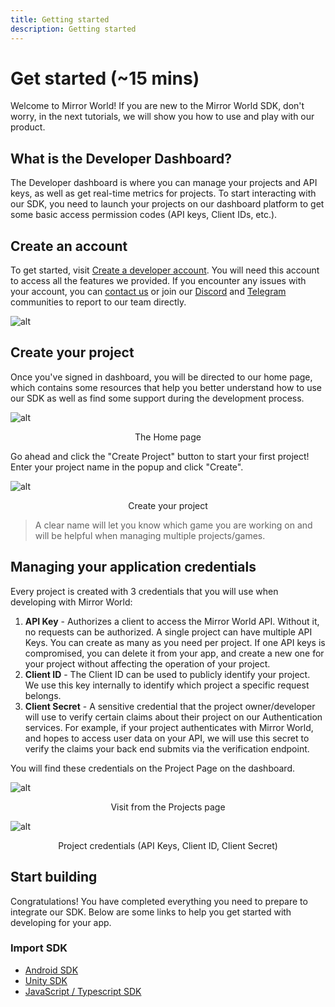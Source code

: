 ```yaml
---
title: Getting started
description: Getting started
---
```


# Get started (~15 mins)

Welcome to Mirror World! If you are new to the Mirror World SDK, don't worry, in the next tutorials, we will show you how to use and play with our product.

## What is the Developer Dashboard?
The Developer dashboard is where you can manage your projects and API keys, as well as get real-time metrics for projects. To start interacting with our SDK, you need to launch your projects on our dashboard platform to get some basic access permission codes (API keys, Client IDs, etc.). 

## Create an account
To get started, visit [Create a developer account](https://app.mirrorworld.fun/auth/login). You will need this account to access all the features we provided. If you encounter any issues with your account, you can [contact us](mailto:sdk@mirrorworld.fun) or join our [Discord](https://mirrorworld.fun/discord) and [Telegram](https://mirrorworld.fun/telegram) communities to report to our team directly.

![alt](https://market-assets.mirrorworld.fun/process/step1.png)

## Create your project
Once you've signed in dashboard, you will be directed to our home page, which contains some resources that help you better understand how to use our SDK as well as find some support during the development process.


![alt](https://market-assets.mirrorworld.fun/process/step2.png)
<p align="center">The Home page</p>


Go ahead and click the "Create Project" button to start your first project! Enter your project name in the popup and click "Create".


![alt](https://market-assets.mirrorworld.fun/process/step3.png)
<p align="center">Create your project</p>

> A clear name will let you know which game you are working on and will be helpful when managing multiple projects/games.


## Managing your application credentials
Every project is created with 3 credentials that you will use when developing with Mirror World:
1. **API Key** - Authorizes a client to access the Mirror World API. Without it, no requests can be authorized. A single project can have multiple API Keys. You can create as many as you need per project. If one API keys is compromised, you can delete it from your app, and create a new one for your project without affecting the operation of your project.
2. **Client ID** - The Client ID can be used to publicly identify your project. We use this key internally to identify which project a specific request belongs.
3. **Client Secret** - A sensitive credential that the project owner/developer will use to verify certain claims about their project on our Authentication services. For example, if your project authenticates with Mirror World, and hopes to access user data on your API, we will use this secret to verify the claims your back end submits via the verification endpoint.

You will find these credentials on the Project Page on the dashboard.

![alt](https://market-assets.mirrorworld.fun/process/step4.png)
<p align="center">Visit from the Projects page</p>

![alt](https://market-assets.mirrorworld.fun/process/step6.png)
<p align="center">Project credentials (API Keys, Client ID, Client Secret)</p>


## Start building
Congratulations! You have completed everything you need to prepare to integrate our SDK. Below are some links to help you get started with developing for your app.

### Import SDK
  - [Android SDK](https://docs.mirrorworld.fun/android/android-authentication)
  - [Unity SDK](https://docs.mirrorworld.fun/unity/unity-installation)
  - [JavaScript / Typescript SDK](https://docs.mirrorworld.fun/js/js-installation)
